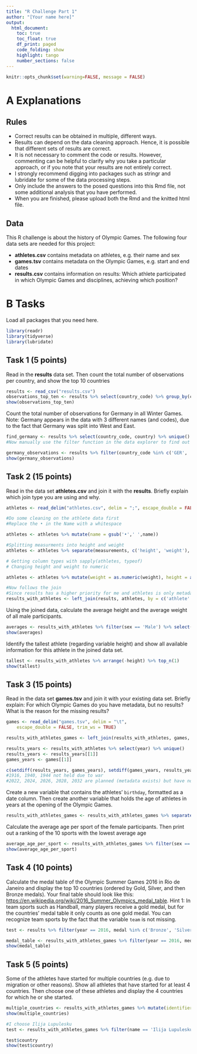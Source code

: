 ```yaml
---
title: "R Challenge Part 1"
author: "[Your name here]"
output: 
  html_document:
    toc: true
    toc_float: true
    df_print: paged
    code_folding: show  
    highlight: tango
    number_sections: false
---
```


```r
knitr::opts_chunk$set(warning=FALSE, message = FALSE)
```


# A Explanations
## Rules
- Correct results can be obtained in multiple, different ways. 
- Results can depend on the data cleaning approach. Hence, it is possible that different sets of results are correct.
- It is not necessary to comment the code or results. However, commenting can be helpful to clarify why you take a particular approach, or if you note that your results are not entirely correct.
- I strongly recommend digging into packages such as stringr and lubridate for some of the data processing steps.
- Only include the answers to the posed questions into this Rmd file, not some additional analysis that you have performed.
- When you are finished, please upload both the Rmd and the knitted html file.

## Data
This R challenge is about the history of Olympic Games. The following four data sets are needed for this project:

- **athletes.csv** contains metadata on athletes, e.g. their name and sex
- **games.tsv** contains metadata on the Olympic Games, e.g. start and end dates
- **results.csv** contains information on results: Which athlete participated in which Olympic Games and disciplines, achieving which position?

# B Tasks
Load all packages that you need here.
```r
library(readr)
library(tidyverse)
library(lubridate)
```

## Task 1 (5 points)
Read in the **results** data set. Then count the total number of observations per country, and show the top 10 countries

```r
results <- read_csv("results.csv")
observations_top_ten <- results %>% select(country_code) %>% group_by(country_code) %>% summarise(observations = n()) %>% arrange(-observations) %>% top_n(10)
show(observations_top_ten)
```

Count the total number of observations for Germany in all Winter Games. Note: Germany appears in the data with 3 different names (and codes), due to the fact that Germany was split into West and East. 

```r
find_germany <- results %>% select(country_code, country) %>% unique()
#Now manually use the filter function in the data explorer to find out that Germany has three code: GER, GDR, FRG

germany_observations <- results %>% filter(country_code %in% c('GER', 'GDR', 'FRG')) %>% summarise(observations = n())
show(germany_observations)
```



## Task 2 (15 points)
Read in the data set **athletes.csv** and join it with the **results**. Briefly explain which join type you are using and why.

```r
athletes <- read_delim("athletes.csv", delim = ";", escape_double = FALSE, trim_ws = TRUE)

#Do some cleaning on the athlete data first
#Replace the • in the Name with a whitespace

athletes <- athletes %>% mutate(name = gsub('•',' ',name))

#Splitting measurments into height and weight
athletes <- athletes %>% separate(measurements, c('height', 'weight'), '/') %>% mutate(weight = gsub(' kg','',weight), height = gsub(' cm','',height))

# Getting column types with sapply(athletes, typeof)
# Changing height and weight to numeric

athletes <- athletes %>% mutate(weight = as.numeric(weight), height = as.numeric(height))

```

```r
#Now follows the join
#Since results has a higher priority for me and athletes is only metadata for that, I want to keep all instances of results. I dont care whether an athlete is lost, that I dont have any result for. 
results_with_athletes <- left_join(results, athletes, by = c('athlete' = 'athlete'))

```

Using the joined data, calculate the average height and the average weight of all male participants.

```r
averages <- results_with_athletes %>% filter(sex == 'Male') %>% select(height, weight) %>% summarise(avg_height = mean(height, na.rm = TRUE), avg_weight = mean(weight, na.rm = TRUE))
show(averages)
```

Identify the tallest athlete (regarding variable height) and show all available information for this athlete in the joined data set.

```r
tallest <- results_with_athletes %>% arrange(-height) %>% top_n(1)
show(tallest)
```

## Task 3 (15 points)

Read in the data set **games.tsv** and join it with your existing data set. Briefly explain: For which Olympic Games do you have metadata, but no results? What is the reason for the missing results?

```r
games <- read_delim("games.tsv", delim = "\t", 
    escape_double = FALSE, trim_ws = TRUE)

results_with_athletes_games <- left_join(results_with_athletes, games, by=c("year" = "year", "season" = "season"))

results_years <- results_with_athletes %>% select(year) %>% unique()
results_years <- results_years[[1]]
games_years <- games[[1]]

c(setdiff(results_years, games_years), setdiff(games_years, results_years))
#1916, 1940, 1944 not held due to war
#2022, 2024, 2026, 2028, 2032 are planned (metadata exists) but have not been held (thus no results)
```


Create a new variable that contains the athletes' `birthday`, formatted as a date column. Then create another variable that holds the age of athletes in years at the opening of the Olympic Games.

```r
results_with_athletes_games <- results_with_athletes_games %>% separate(born, c('birth_date', 'birth_place'),' in ', extra = 'merge') %>% mutate(birthday = dmy(birth_date)) %>% mutate(age_at_games = interval(birthday, games_opened) %/% years(1))
```

Calculate the average age per sport of the female participants. Then print out a ranking of the 10 sports with the lowest average age
```r
average_age_per_sport <- results_with_athletes_games %>% filter(sex == 'Female') %>% group_by(sport) %>% summarise(avg_age_at_games = mean(age_at_games)) %>% arrange(avg_age_at_games) %>% top_n(10)
show(average_age_per_sport)
```

## Task 4 (10 points)
Calculate the medal table of the Olympic Summer Games 2016 in Rio de Janeiro and display the top 10 countries (ordered by Gold, Silver, and then Bronze medals). Your final table should look like this: <https://en.wikipedia.org/wiki/2016_Summer_Olympics_medal_table>. Hint 1: In team sports such as Handball, many players receive a gold medal, but for the countries' medal table it only counts as one gold medal. You can recognize team sports by the fact that the variable `team` is not missing. 

```r
test <- results %>% filter(year == 2016, medal %in% c('Bronze', 'Silver', 'Gold'), country == 'Germany') %>% distinct(discipline, .keep_all = TRUE)
```


```r
medal_table <- results_with_athletes_games %>% filter(year == 2016, medal %in% c('Bronze','Silver','Gold')) %>% select(name, sport, discipline, country, country_code, medal, team) %>% mutate(identifier = ifelse(is.na(team), paste(name, sport, discipline), paste(country, sport,discipline))) %>% group_by(country_code, medal) %>% distinct(identifier, .keep_all=TRUE) %>% ungroup() %>% group_by(country_code, medal) %>% summarise(country = first(country), number_of_medals = n()) %>% pivot_wider(names_from = medal, values_from = number_of_medals) %>% replace(is.na(.), 0) %>% mutate(Total = sum(Silver, Bronze, Gold)) %>% relocate(Gold, .before = Silver) %>% arrange(-Bronze) %>% arrange(-Silver) %>% arrange(-Gold) %>% mutate(country_code = paste('(', country_code,')', sep='')) %>% unite(NOC, c('country', 'country_code'), sep=' ') %>% mutate(Rank = row_number()) %>% relocate(Rank, .before=NOC)
show(medal_table)
```

## Task 5 (5 points)
Some of the athletes have started for multiple countries (e.g. due to migration or other reasons). Show all athletes that have started for at least 4 countries. Then choose one of these athletes and display the 4 countries for which he or she started.

```r
multiple_countries <- results_with_athletes_games %>% mutate(identifier = paste(name, birthday, country), second_identifier = paste(name, birthday)) %>% distinct(identifier, .keep_all=TRUE) %>% group_by(second_identifier) %>% summarise(name = first(name), countries = n()) %>% arrange(-countries) 
show(multiple_countries)
```

```r
#I choose Ilija Lupulesku
test <- results_with_athletes_games %>% filter(name == 'Ilija Lupulesku') %>% mutate(identifier = paste(name,birthday,country)) %>% distinct(identifier, .keep_all=TRUE)

test$country
show(test$country)
```

